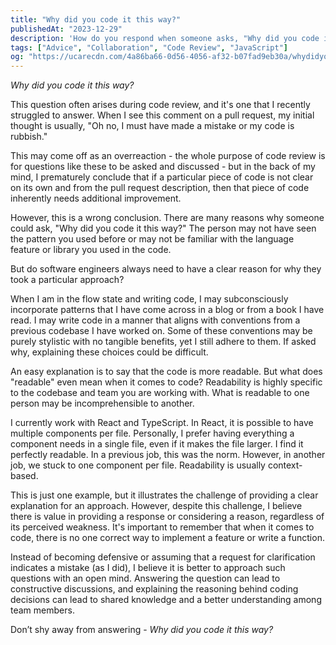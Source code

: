 ```yaml
---
title: "Why did you code it this way?"
publishedAt: "2023-12-29"
description: 'How do you respond when someone asks, "Why did you code it this way?"'
tags: ["Advice", "Collaboration", "Code Review", "JavaScript"]
og: "https://ucarecdn.com/4a86ba66-0d56-4056-af32-b07fad9eb30a/whydidyoucodeitthisway.png"
---
```


_Why did you code it this way?_

This question often arises during code review, and it's one that I recently struggled to answer. When I see this comment on a pull request, my initial thought is usually, "Oh no, I must have made a mistake or my code is rubbish."

This may come off as an overreaction - the whole purpose of code review is for questions like these to be asked and discussed - but in the back of my mind, I prematurely conclude that if a particular piece of code is not clear on its own and from the pull request description, then that piece of code inherently needs additional improvement.

However, this is a wrong conclusion. There are many reasons why someone could ask, "Why did you code it this way?" The person may not have seen the pattern you used before or may not be familiar with the language feature or library you used in the code.

But do software engineers always need to have a clear reason for why they took a particular approach?

When I am in the flow state and writing code, I may subconsciously incorporate patterns that I have come across in a blog or from a book I have read. I may write code in a manner that aligns with conventions from a previous codebase I have worked on. Some of these conventions may be purely stylistic with no tangible benefits, yet I still adhere to them. If asked why, explaining these choices could be difficult.

An easy explanation is to say that the code is more readable. But what does "readable" even mean when it comes to code? Readability is highly specific to the codebase and team you are working with. What is readable to one person may be incomprehensible to another.

I currently work with React and TypeScript. In React, it is possible to have multiple components per file. Personally, I prefer having everything a component needs in a single file, even if it makes the file larger. I find it perfectly readable. In a previous job, this was the norm. However, in another job, we stuck to one component per file. Readability is usually context-based.

This is just one example, but it illustrates the challenge of providing a clear explanation for an approach. However, despite this challenge, I believe there is value in providing a response or considering a reason, regardless of its perceived weakness. It's important to remember that when it comes to code, there is no one correct way to implement a feature or write a function.

Instead of becoming defensive or assuming that a request for clarification indicates a mistake (as I did), I believe it is better to approach such questions with an open mind. Answering the question can lead to constructive discussions, and explaining the reasoning behind coding decisions can lead to shared knowledge and a better understanding among team members.

Don’t shy away from answering - _Why did you code it this way?_

